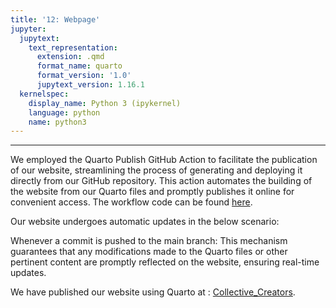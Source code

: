 ```yaml
---
title: '12: Webpage'
jupyter:
  jupytext:
    text_representation:
      extension: .qmd
      format_name: quarto
      format_version: '1.0'
      jupytext_version: 1.16.1
  kernelspec:
    display_name: Python 3 (ipykernel)
    language: python
    name: python3
---
```


* * *
We employed the Quarto Publish GitHub Action to facilitate the publication of our website, streamlining the process of generating and deploying it directly from our GitHub repository. This action automates the building of the website from our Quarto files and promptly publishes it online for convenient access. The workflow code can be found [here](https://github.com/stats-at-Rutgers/group-project-collective_creators/blob/main/.github/workflows/publish.yml).

Our website undergoes automatic updates in the below scenario:

Whenever a commit is pushed to the main branch: This mechanism guarantees that any modifications made to the Quarto files or other pertinent content are promptly reflected on the website, ensuring real-time updates.

We have published our website using Quarto at : [Collective_Creators](https://stats-at-rutgers.github.io/group-project-collective_creators/).
